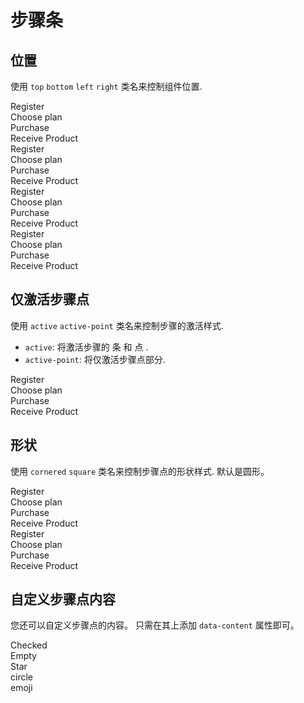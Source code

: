 
# 步骤条

## 位置

使用 `top` `bottom` `left` `right` 类名来控制组件位置.

<CodeDemo>
  <div class="steps success top">
    <div class="step active">Register</div>
    <div class="step active">Choose plan</div>
    <div class="step">Purchase</div>
    <div class="step">Receive Product</div>
  </div>
</CodeDemo>

<CodeDemo>
  <div class="steps success bottom">
    <div class="step">Register</div>
    <div class="step active-point">Choose plan</div>
    <div class="step active">Purchase</div>
    <div class="step">Receive Product</div>
  </div>
</CodeDemo>

<CodeDemo>
  <div class="steps success left">
    <div class="step">Register</div>
    <div class="step">Choose plan</div>
    <div class="step active-point">Purchase</div>
    <div class="step active">Receive Product</div>
  </div>
</CodeDemo>

<CodeDemo>
  <div class="steps success right">
    <div class="step">Register</div>
    <div class="step active-point">Choose plan</div>
    <div class="step active">Purchase</div>
    <div class="step">Receive Product</div>
  </div>
</CodeDemo>

## 仅激活步骤点

使用 `active` `active-point` 类名来控制步骤的激活样式.

- `active`: 将激活步骤的 条 和 点 .
- `active-point`: 将仅激活步骤点部分.

<CodeDemo>
  <div class="steps danger bottom">
    <div class="step">Register</div>
    <div class="step active-point">Choose plan</div>
    <div class="step active">Purchase</div>
    <div class="step">Receive Product</div>
  </div>
</CodeDemo>

## 形状

使用 `cornered` `square` 类名来控制步骤点的形状样式.
默认是圆形。

<CodeDemo>
  <div class="flex gap-4">
    <div class="steps success right">
      <div class="step square active">Register</div>
      <div class="step square active">Choose plan</div>
      <div class="step square">Purchase</div>
      <div class="step square">Receive Product</div>
    </div>
    <div class="steps danger left">
      <div class="step cornered active">Register</div>
      <div class="step cornered active">Choose plan</div>
      <div class="step cornered">Purchase</div>
      <div class="step cornered">Receive Product</div>
    </div>
  </div>
</CodeDemo>

## 自定义步骤点内容

您还可以自定义步骤点的内容。
只需在其上添加 `data-content` 属性即可。

<CodeDemo>
  <div class="steps success left">
    <div class="step active" data-content="✓">
      Checked
    </div>
    <div class="step active" data-content="">
      Empty
    </div>
    <div class="step" data-content="★">
      Star
    </div>
    <div class="step" data-content="●">
      circle
    </div>
    <div class="step" data-content="💪">
      emoji
    </div>
  </div>
</CodeDemo>
